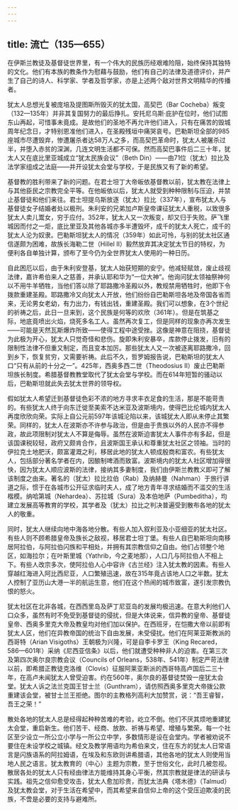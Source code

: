 ```yaml
---
---
---
```

title: 流亡（135—655）
---




在伊斯兰教徒及基督徒世界里，有一个伟大的民族历经艰难险阻，始终保持其独特的文化。他们有本族的教条作为慰藉与鼓励，他们有自己的法律及道德评价，并产生了自己的诗人、科学家、学者及哲学家，亦是上述两个敌对世界文明精华的传播者。

犹太人总想光复被庞培及提图斯所毁灭的犹太国，高契巴（Bar Cocheba）叛变（132—135年）并非其复国努力的最后挣扎。安托尼乌斯·庇护在位时，他们试图东山再起，可惜事未竟成。是故他们的圣地不再允许他们进入，只有在痛苦的毁城周年纪念日，才特别恩准他们进入，在圣殿残垣中痛哭哀号。巴勒斯坦全部的985座城市尽遭毁弃，惨遭屠杀者达58万人之多，而高契巴革命时，犹太人被屠杀过半，并堕入赤贫的深渊，几连文明生活都不可保。然而高契巴事件后二三十年，犹太人又在底比里亚城成立“犹太民族会议”（Beth Din）——由71位（犹太）拉比及法学家组成之法庭——并开设犹太会堂与学校，于是民族又有了新的希望。

基督教的胜利带来了新的问题。在君士坦丁大帝皈依基督教以前，犹太教在法律上与其他臣民之宗教完全平等。在他皈依以后，犹太人就受到种种限制与压迫，并禁止基督徒和他们来往。君士坦提乌斯放逐（犹太）拉比（337年），宣布犹太人与基督徒女子结婚者处以极刑。朱利安的兄弟加卢斯皇帝课征犹太人重税，以致很多犹太人卖儿鬻女，穷于应付。352年，犹太人又一次叛变，却又归于失败。萨飞里城因而付之一炬，底比里亚及其他各城亦多半遭毁坏，成千的犹太人死亡，成千的犹太人沦为奴隶。巴勒斯坦犹太人的情况（359年）如此可怜，与别的犹太社区通信遂颇为困难，故族长海勒二世（Hillel Ⅱ）毅然放弃其决定犹太节日的特权，为便利各自单独计算，颁布了至今仍为全世界犹太人使用的一种日历。

自此困厄以后，由于朱利安登基，犹太人始获短期的安宁。他减轻赋敛，废止歧视法律，嘉许希伯来人之慈善，并承认耶和华为“一位大神”。他询问犹太领袖祭神何以不用牛羊牺牲，当他们答以除了耶路撒冷圣殿以外，教规禁用牺牲时，他即下令拨款重建圣殿。耶路撒冷又向犹太人开放，他们纷纷自巴勒斯坦各地及帝国各省而来，无论男女老幼，有力出力，有钱出钱，重建圣殿。我们可以想象，在3个世纪的祈祷之后，此日一旦来到，这个民族是何等的欢欣（361年）。但是在筑基之际，地底竟喷出火焰，烧死多名工人。虽然再次复工，但是同样的现象亦再次发生——可能是天然瓦斯爆炸所致——使得工程中途受挫。这像是神意在阻挠，基督徒为此极为开心，犹太人只觉奇怪和悲伤。旋即朱利安暴卒，库款停止拨发，旧有的限制性法律不但重又制定，而且变本加厉。那些犹太人又一次被逐离耶路撒冷，回到乡下，恢复贫穷，又需要祈祷。此后不久，哲罗姆报告说，巴勒斯坦的犹太人口“只有从前的十分之一”。425年，西奥多西二世（Theodosius Ⅱ）废止巴勒斯坦族长制度。希腊基督教教堂取代了犹太会堂与学校。而在614年短暂的骚动以后，巴勒斯坦就此失去犹太世界的领导权。

假如犹太人希望迁到基督徒色彩不浓的地方寻求丰衣足食的生活，那是不能苛责的。有些犹太人终于向东迁徙至美索不达米亚及波斯境内，使得巴比伦城内犹太人再度欣欣向荣。实际上自公元前597年该城沦陷以来，该城犹太人即从未停止其繁荣。同样的，犹太人在波斯亦不许参与政治，但是由于贵族以外的人民亦不得参政，故此项限制对犹太人不算是侮辱。虽然在波斯迫害犹太人事件亦有多起，但是该国课税较轻，政府又颇肯合作，且波斯国王承认和尊重犹太社区之领袖。当时的伊拉克土地肥沃，颇富灌溉之利，移居此地的犹太人顿成殷商和富农。有些犹太人，包括部分著名学者在内，因酿制啤酒而致富。波斯境内的犹太人社区增加得很快，因为犹太人顺应波斯的法律，接纳其多妻制度，我们由伊斯兰教教义即可了解该制度之由来。著名的（犹太）拉比拉伯（Rab）及纳赫曼（Nahman）于旅行讲道之际，惯于在各城市公开征求临时夫人，成了地方青年寻求结婚而不滥交的生活楷模。纳哈第城（Nehardea）、苏拉城（Sura）及本伯地萨（Pumbeditha），均建立发展高等教育的学校，其学者及（犹太）拉比之判决普遍受到散布各地的犹太人的敬重。

同时，犹太人继续向地中海各地分散。有些人加入叙利亚及小亚细亚的犹太社区。有些人则不顾希腊皇帝及族长之敌视，移居君士坦丁堡。有些人自巴勒斯坦向南移居阿拉伯，与阿拉伯闪族和平相处，并拥有其宗教信仰之自由。他们占领整个地区，如海拉尔；在叶斯里城（Yathrib，今之麦地那），人口几与阿拉伯人不相上下。有些人改宗多次，使阿拉伯人心中容许《古兰经》注入犹太教的因素。有些人穿越红海进入阿比西尼亚，人口繁殖迅速，故在315年竟占该地人口之半数。犹太人控制了亚历山大港一半的航运生意，他们在这个热闹的城市致富，遂引发宗教仇恨的怒火。

犹太社区在北非各城，在西西里岛及萨丁尼亚岛的发展均极迅速。在意大利他们人口众多，虽然有时不免受到基督徒的侵扰，但是大体说来，信异教的皇帝、基督徒皇帝、西奥多里克大帝及教皇均对他们加以保护。在西班牙，在恺撒大帝以前即有犹太人区，他们在异教帝国的统治下自由发展，未受侵扰。他们在阿莱亚斯教派的西哥特（Arian Visigoths）王朝极为兴隆，可是自李卡罗王（King Recared，586—601年）采纳《尼西亚信条》以后，他们就遭受种种非人的迫害。在第三次及第四次奥尔良宗教会议（Councils of Orleans，538年、541年）制定严苛法律以前，即希腊正教徒克洛维（Clovis）征服阿莱亚斯派的西哥特高卢国后二三十年，在高卢未闻犹太人曾受迫害。约在560年，奥尔良的基督徒焚毁一座犹太会堂。犹太人诉之法兰克国王甘士兰（Gunthram），请仿照西奥多里克大帝拨公款重建该会堂，被甘士兰王拒绝。图尔的主教格列高利大加赞赏，说：“吾王睿智，吾王之荣！”

散处各地的犹太人总是经得起种种苦难的考验，屹立不倒。他们不厌其烦地重建犹太会堂，重启新生。他们苦干、经商、放款、祈祷与希望、增殖与繁荣。每一个社区至少设立一所公立小学与一所公立中学，多数情形是设在会堂内。学者被劝说不要住在未设学校之城镇。经文及教学用语均为希伯来文，住在东方的犹太人日常语言是闪族语系的阿拉姆语，在埃及和东欧则讲希腊语，其他各地的犹太人则使用当地人民之语言。犹太教育的（中心）主题为宗教，至于世俗文化，此时几被忽视。散居各处的犹太人只有经由律法方能维持其身心平衡，然其宗教就是律法的研读与实践。祖先之信仰愈受攻击，犹太人愈加珍贵，而犹太法典《塔木德》（Talmud）及犹太教会堂，对于生活在希望中，而其希望来自信仰上帝的这个受压迫欺凌的民族，不啻是必要的支持与避难所。